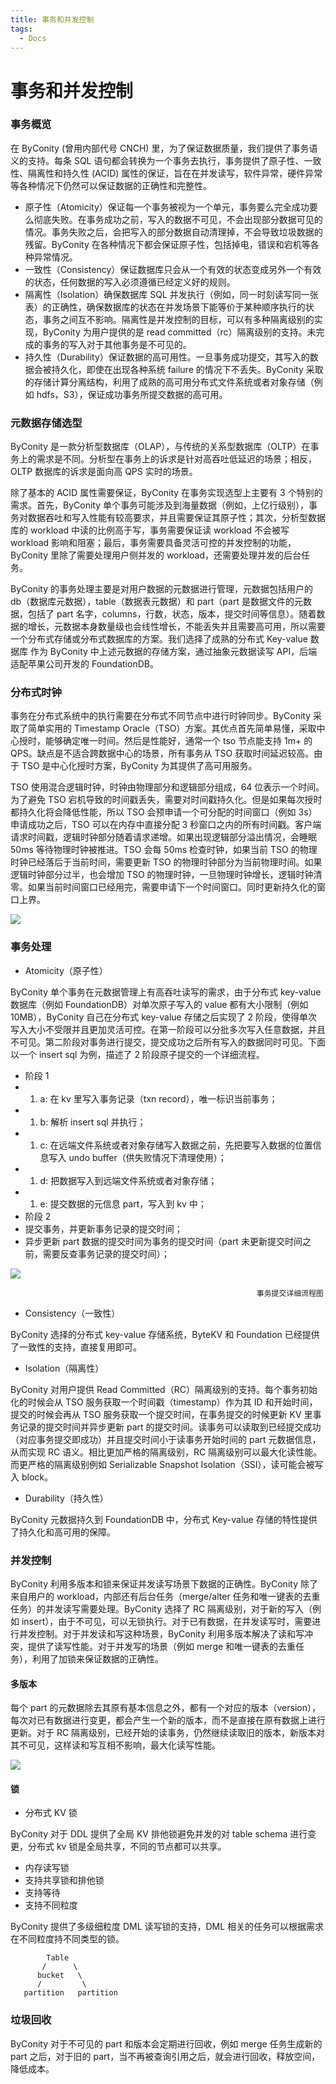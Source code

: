 ```yaml
---
title: 事务和并发控制
tags:
  - Docs
---
```


# 事务和并发控制

### 事务概览

在 ByConity (曾用内部代号 CNCH) 里，为了保证数据质量，我们提供了事务语义的支持。每条 SQL 语句都会转换为一个事务去执行，事务提供了原子性、一致性、隔离性和持久性 (ACID) 属性的保证，旨在在并发读写，软件异常，硬件异常等各种情况下仍然可以保证数据的正确性和完整性。

- 原子性（Atomicity）保证每一个事务被视为一个单元，事务要么完全成功要么彻底失败。在事务成功之前，写入的数据不可见，不会出现部分数据可见的情况。事务失败之后，会把写入的部分数据自动清理掉，不会导致垃圾数据的残留。ByConity 在各种情况下都会保证原子性，包括掉电，错误和宕机等各种异常情况。
- 一致性（Consistency）保证数据库只会从一个有效的状态变成另外一个有效的状态，任何数据的写入必须遵循已经定义好的规则。
- 隔离性（Isolation）确保数据库 SQL 并发执行（例如，同一时刻读写同一张表）的正确性，确保数据库的状态在并发场景下能等价于某种顺序执行的状态，事务之间互不影响。隔离性是并发控制的目标，可以有多种隔离级别的实现，ByConity 为用户提供的是 read committed（rc）隔离级别的支持。未完成的事务的写入对于其他事务是不可见的。
- 持久性（Durability）保证数据的高可用性。一旦事务成功提交，其写入的数据会被持久化，即使在出现各种系统 failure 的情况下不丢失。ByConity 采取的存储计算分离结构，利用了成熟的高可用分布式文件系统或者对象存储（例如 hdfs，S3），保证成功事务所提交数据的高可用。

### 元数据存储选型

ByConity 是一款分析型数据库（OLAP），与传统的关系型数据库（OLTP）在事务上的需求是不同。分析型在事务上的诉求是针对高吞吐低延迟的场景；相反，OLTP 数据库的诉求是面向高 QPS 实时的场景。

除了基本的 ACID 属性需要保证，ByConity 在事务实现选型上主要有 3 个特别的需求。首先，ByConity 单个事务可能涉及到海量数据（例如，上亿行级别），事务对数据吞吐和写入性能有较高要求，并且需要保证其原子性；其次，分析型数据库的 workload 中读的比例高于写，事务需要保证读 workload 不会被写 workload 影响和阻塞；最后，事务需要具备灵活可控的并发控制的功能，ByConity 里除了需要处理用户侧并发的 workload，还需要处理并发的后台任务。

ByConity 的事务处理主要是对用户数据的元数据进行管理，元数据包括用户的 db（数据库元数据），table（数据表元数据）和 part（part 是数据文件的元数据，包括了 part 名字，columns，行数，状态，版本，提交时间等信息）。随着数据的增长，元数据本身数量级也会线性增长，不能丢失并且需要高可用，所以需要一个分布式存储或分布式数据库的方案。我们选择了成熟的分布式 Key-value 数据库 作为 ByConity 中上述元数据的存储方案，通过抽象元数据读写 API，后端适配苹果公司开发的 FoundationDB。

### 分布式时钟

事务在分布式系统中的执行需要在分布式不同节点中进行时钟同步。ByConity 采取了简单实用的 Timestamp Oracle（TSO）方案。其优点首先简单易懂，采取中心授时，能够确定唯一时间。然后是性能好，通常一个 tso 节点能支持 1m+ 的 QPS。缺点是不适合跨数据中心的场景，所有事务从 TSO 获取时间延迟较高。由于 TSO 是中心化授时方案，ByConity 为其提供了高可用服务。

TSO 使用混合逻辑时钟，时钟由物理部分和逻辑部分组成，64 位表示一个时间。为了避免 TSO 宕机导致的时间戳丢失，需要对时间戳持久化。但是如果每次授时都持久化将会降低性能，所以 TSO 会预申请一个可分配的时间窗口（例如 3s）申请成功之后，TSO 可以在内存中直接分配 3 秒窗口之内的所有时间戳。客户端请求时间戳，逻辑时钟部分随着请求递增。如果出现逻辑部分溢出情况，会睡眠 50ms 等待物理时钟被推进。TSO 会每 50ms 检查时钟，如果当前 TSO 的物理时钟已经落后于当前时间，需要更新 TSO 的物理时钟部分为当前物理时间。如果逻辑时钟部分过半，也会增加 TSO 的物理时钟，一旦物理时钟增长，逻辑时钟清零。如果当前时间窗口已经用完，需要申请下一个时间窗口。同时更新持久化的窗口上界。

![](./assets/managing-concurrency/boxcnIQ0kKkzfdE6l3QnZZ31iGb.png)

### 事务处理

- Atomicity（原子性）

ByConity 单个事务在元数据管理上有高吞吐读写的需求，由于分布式 key-value 数据库（例如 FoundationDB）对单次原子写入的 value 都有大小限制（例如 10MB），ByConity 自己在分布式 key-value 存储之后实现了 2 阶段，使得单次写入大小不受限并且更加灵活可控。在第一阶段可以分批多次写入任意数据，并且不可见。第二阶段对事务进行提交，提交成功之后所有写入的数据同时可见。下面以一个 insert sql 为例，描述了 2 阶段原子提交的一个详细流程。

- 阶段 1
- 1. a: 在 kv 里写入事务记录（txn record），唯一标识当前事务；
- 1. b: 解析 insert sql 并执行；
- 1. c: 在远端文件系统或者对象存储写入数据之前，先把要写入数据的位置信息写入 undo buffer（供失败情况下清理使用）；
- 1. d: 把数据写入到远端文件系统或者对象存储；
- 1. e: 提交数据的元信息 part，写入到 kv 中；
- 阶段 2
- 提交事务，并更新事务记录的提交时间；
- 异步更新 part 数据的提交时间为事务的提交时间（part 未更新提交时间之前，需要反查事务记录的提交时间）；

![](./assets/managing-concurrency/boxcnSsWWnS2sH5qiwBsILZyaNg.png)

```
                                                       事务提交详细流程图
```

- Consistency（一致性）

ByConity 选择的分布式 key-value 存储系统，ByteKV 和 Foundation 已经提供了一致性的支持，直接复用即可。

- Isolation（隔离性）

ByConity 对用户提供 Read Committed（RC）隔离级别的支持。每个事务初始化的时候会从 TSO 服务获取一个时间戳（timestamp）作为其 ID 和开始时间，提交的时候会再从 TSO 服务获取一个提交时间，在事务提交的时候更新 KV 里事务记录的提交时间并异步更新 part 的提交时间。读事务可以读取到已经提交成功（对应事务提交即成功）并且提交时间小于读事务开始时间的 part 元数据信息，从而实现 RC 语义。相比更加严格的隔离级别，RC 隔离级别可以最大化读性能。而更严格的隔离级别例如 Serializable Snapshot Isolation（SSI），读可能会被写入 block。

- Durability（持久性）

ByConity 元数据持久到 FoundationDB 中，分布式 Key-value 存储的特性提供了持久化和高可用的保障。

### 并发控制

ByConity 利用多版本和锁来保证并发读写场景下数据的正确性。ByConity 除了来自用户的 workload，内部还有后台任务（merge/alter 任务和唯一键表的去重任务）的并发读写需要处理。ByConity 选择了 RC 隔离级别，对于新的写入（例如 insert），由于不可见，可以无锁执行。对于已有数据，在并发读写时，需要进行并发控制。对于并发读和写这种场景，ByConity 利用多版本解决了读和写冲突，提供了读写性能。对于并发写的场景（例如 merge 和唯一键表的去重任务），利用了加锁来保证数据的正确性。

#### 多版本

每个 part 的元数据除去其原有基本信息之外，都有一个对应的版本（version），每次对已有数据进行变更，都会产生一个新的版本，而不是直接在原有数据上进行更新。对于 RC 隔离级别，已经开始的读事务，仍然继续读取旧的版本，新版本对其不可见，这样读和写互相不影响，最大化读写性能。

![](./assets/managing-concurrency/boxcnJmeAgBLo86uZBHIHKbdRhc.png)

#### 锁

- 分布式 KV 锁

ByConity 对于 DDL 提供了全局 KV 排他锁避免并发的对 table schema 进行变更，分布式 kv 锁是全局共享，不同的节点都可以共享。

- 内存读写锁
- 支持共享锁和排他锁
- 支持等待
- 支持不同粒度

ByConity 提供了多级细粒度 DML 读写锁的支持，DML 相关的任务可以根据需求在不同粒度持不同类型的锁。

```
        Table
       /      \
      bucket   \
      /         \
   partition   partition

```

### 垃圾回收

ByConity 对于不可见的 part 和版本会定期进行回收，例如 merge 任务生成新的 part 之后，对于旧的 part，当不再被查询引用之后，就会进行回收，释放空间，降低成本。
